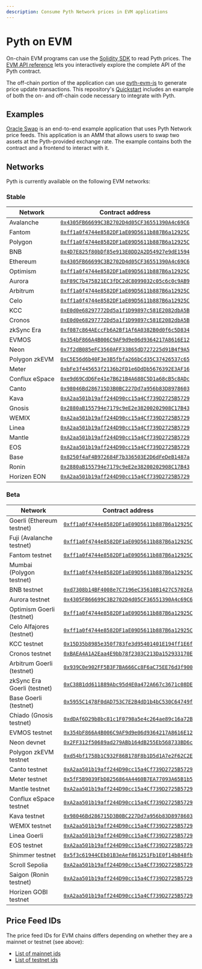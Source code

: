 ```yaml
---
description: Consume Pyth Network prices in EVM applications
---
```


# Pyth on EVM

On-chain EVM programs can use the [Solidity SDK](https://github.com/pyth-network/pyth-sdk-solidity) to read Pyth prices.
The [EVM API reference](../../evm) lets you interactively explore the complete API of the Pyth contract.

The off-chain portion of the application can use [pyth-evm-js](https://github.com/pyth-network/pyth-crosschain/tree/main/target_chains/ethereum/sdk/js) to generate price update transactions. This repository's [Quickstart](https://github.com/pyth-network/pyth-crosschain/tree/main/target_chains/ethereum/sdk/js#quickstart) includes an example of both the on- and off-chain code necessary to integrate with Pyth.

## Examples

[Oracle Swap](https://github.com/pyth-network/pyth-crosschain/tree/main/target_chains/ethereum/examples/oracle_swap) is an end-to-end example application that uses Pyth Network price feeds.
This application is an AMM that allows users to swap two assets at the Pyth-provided exchange rate. The example contains both the contract and a frontend to interact with it.

## Networks

Pyth is currently available on the following EVM networks:

### Stable

| Network        | Contract address                                                                                                                       |
| -------------- | -------------------------------------------------------------------------------------------------------------------------------------- |
| Avalanche      | [`0x4305FB66699C3B2702D4d05CF36551390A4c69C6`](https://snowtrace.io/address/0x4305fb66699c3b2702d4d05cf36551390a4c69c6)                |
| Fantom         | [`0xff1a0f4744e8582DF1aE09D5611b887B6a12925C`](https://ftmscan.com/address/0xff1a0f4744e8582df1ae09d5611b887b6a12925c)                 |
| Polygon        | [`0xff1a0f4744e8582DF1aE09D5611b887B6a12925C`](https://polygonscan.com/address/0xff1a0f4744e8582df1ae09d5611b887b6a12925c)             |
| BNB            | [`0x4D7E825f80bDf85e913E0DD2A2D54927e9dE1594`](https://bscscan.com/address/0x4d7e825f80bdf85e913e0dd2a2d54927e9de1594)                 |
| Ethereum       | [`0x4305FB66699C3B2702D4d05CF36551390A4c69C6`](https://etherscan.io/address/0x4305fb66699c3b2702d4d05cf36551390a4c69c6)                |
| Optimism       | [`0xff1a0f4744e8582DF1aE09D5611b887B6a12925C`](https://optimistic.etherscan.io/address/0xff1a0f4744e8582df1ae09d5611b887b6a12925c)     |
| Aurora         | [`0xF89C7b475821EC3fDC2dC8099032c05c6c0c9AB9`](https://explorer.aurora.dev/address/0xF89C7b475821EC3fDC2dC8099032c05c6c0c9AB9)         |
| Arbitrum       | [`0xff1a0f4744e8582DF1aE09D5611b887B6a12925C`](https://arbiscan.io/address/0xff1a0f4744e8582df1ae09d5611b887b6a12925c)                 |
| Celo           | [`0xff1a0f4744e8582DF1aE09D5611b887B6a12925C`](https://celoscan.io/address/0xff1a0f4744e8582df1ae09d5611b887b6a12925c)                 |
| KCC            | [`0xE0d0e68297772Dd5a1f1D99897c581E2082dbA5B`](https://explorer.kcc.io/en/address/0xe0d0e68297772dd5a1f1d99897c581e2082dba5b)          |
| Cronos         | [`0xE0d0e68297772Dd5a1f1D99897c581E2082dbA5B`](https://cronoscan.com/address/0xe0d0e68297772dd5a1f1d99897c581e2082dba5b)               |
| zkSync Era     | [`0xf087c864AEccFb6A2Bf1Af6A0382B0d0f6c5D834`](https://explorer.zksync.io/address/0xf087c864AEccFb6A2Bf1Af6A0382B0d0f6c5D834)          |
| EVMOS          | [`0x354bF866A4B006C9AF9d9e06d9364217A8616E12`](https://www.mintscan.io/evmos/evm/contract/0x354bF866A4B006C9AF9d9e06d9364217A8616E12)  |
| Neon           | [`0x7f2dB085eFC3560AFF33865dD727225d91B4f9A5`](https://neonscan.org/address/0x7f2dB085eFC3560AFF33865dD727225d91B4f9A5)                |
| Polygon zkEVM  | [`0xC5E56d6b40F3e3B5fbfa266bCd35C37426537c65`](https://zkevm.polygonscan.com/address/0xc5e56d6b40f3e3b5fbfa266bcd35c37426537c65)       |
| Meter          | [`0xbFe3f445653f2136b2FD1e6DdDb5676392E3AF16`](https://scan.meter.io/address/0xbfe3f445653f2136b2fd1e6dddb5676392e3af16)               |
| Conflux eSpace | [`0xe9d69CdD6Fe41e7B621B4A688C5D1a68cB5c8ADc`](https://evm.confluxscan.io/address/0xe9d69cdd6fe41e7b621b4a688c5d1a68cb5c8adc)          |
| Canto          | [`0x98046Bd286715D3B0BC227Dd7a956b83D8978603`](https://www.mintscan.io/canto/evm/contract/0x98046Bd286715D3B0BC227Dd7a956b83D8978603)  |
| Kava           | [`0xA2aa501b19aff244D90cc15a4Cf739D2725B5729`](https://explorer.kava.io/address/0xA2aa501b19aff244D90cc15a4Cf739D2725B5729)            |
| Gnosis         | [`0x2880aB155794e7179c9eE2e38200202908C17B43`](https://gnosisscan.io/address/0x2880ab155794e7179c9ee2e38200202908c17b43)               |
| WEMIX          | [`0xA2aa501b19aff244D90cc15a4Cf739D2725B5729`](https://explorer.wemix.com/address/0xA2aa501b19aff244D90cc15a4Cf739D2725B5729)          |
| Linea          | [`0xA2aa501b19aff244D90cc15a4Cf739D2725B5729`](https://explorer.linea.build/address/0xA2aa501b19aff244D90cc15a4Cf739D2725B5729)        |
| Mantle         | [`0xA2aa501b19aff244D90cc15a4Cf739D2725B5729`](https://explorer.mantle.xyz/address/0xA2aa501b19aff244D90cc15a4Cf739D2725B5729)         |
| EOS            | [`0xA2aa501b19aff244D90cc15a4Cf739D2725B5729`](https://explorer.evm.eosnetwork.com/address/0xA2aa501b19aff244D90cc15a4Cf739D2725B5729) |
| Base           | [`0x8250f4aF4B972684F7b336503E2D6dFeDeB1487a`](https://basescan.org/address/0x8250f4aF4B972684F7b336503E2D6dFeDeB1487a)                |
| Ronin          | [`0x2880aB155794e7179c9eE2e38200202908C17B43`](https://app.roninchain.com/address/0x2880ab155794e7179c9ee2e38200202908c17b43)          |
| Horizen EON    | [`0xA2aa501b19aff244D90cc15a4Cf739D2725B5729`](https://eon-explorer.horizenlabs.io/address/0xA2aa501b19aff244D90cc15a4Cf739D2725B5729) |

### Beta

| Network                     | Contract address                                                                                                                                |
| --------------------------- | ----------------------------------------------------------------------------------------------------------------------------------------------- |
| Goerli (Ethereum testnet)   | [`0xff1a0f4744e8582DF1aE09D5611b887B6a12925C`](https://goerli.etherscan.io/address/0xff1a0f4744e8582DF1aE09D5611b887B6a12925C)                  |
| Fuji (Avalanche testnet)    | [`0xff1a0f4744e8582DF1aE09D5611b887B6a12925C`](https://testnet.snowtrace.io/address/0xff1a0f4744e8582DF1aE09D5611b887B6a12925C)                 |
| Fantom testnet              | [`0xff1a0f4744e8582DF1aE09D5611b887B6a12925C`](https://testnet.ftmscan.com/address/0xff1a0f4744e8582df1ae09d5611b887b6a12925c)                  |
| Mumbai (Polygon testnet)    | [`0xff1a0f4744e8582DF1aE09D5611b887B6a12925C`](https://mumbai.polygonscan.com/address/0xff1a0f4744e8582DF1aE09D5611b887B6a12925C)               |
| BNB testnet                 | [`0xd7308b14BF4008e7C7196eC35610B1427C5702EA`](https://testnet.bscscan.com/address/0xd7308b14BF4008e7C7196eC35610B1427C5702EA)                  |
| Aurora testnet              | [`0x4305FB66699C3B2702D4d05CF36551390A4c69C6`](https://explorer.testnet.aurora.dev/address/0x4305FB66699C3B2702D4d05CF36551390A4c69C6)          |
| Optimism Goerli (testnet)   | [`0xff1a0f4744e8582DF1aE09D5611b887B6a12925C`](https://goerli-optimism.etherscan.io/address/0xff1a0f4744e8582df1ae09d5611b887b6a12925c)         |
| Celo Alfajores (testnet)    | [`0xff1a0f4744e8582DF1aE09D5611b887B6a12925C`](https://explorer.celo.org/alfajores/address/0xff1a0f4744e8582DF1aE09D5611b887B6a12925C)          |
| KCC testnet                 | [`0x15D35b8985e350f783fe3d95401401E194ff1E6f`](https://scan-testnet.kcc.network/address/0x15D35b8985e350f783fe3d95401401E194ff1E6f)             |
| Cronos testnet              | [`0xBAEA4A1A2Eaa4E9bb78f2303C213Da152933170E`](https://cronos.org/explorer/testnet3/address/0xBAEA4A1A2Eaa4E9bb78f2303C213Da152933170E)         |
| Arbitrum Goerli (testnet)   | [`0x939C0e902FF5B3F7BA666Cc8F6aC75EE76d3f900`](https://goerli.arbiscan.io/address/0x939C0e902FF5B3F7BA666Cc8F6aC75EE76d3f900)                   |
| zkSync Era Goerli (testnet) | [`0xC38B1dd611889Abc95d4E0a472A667c3671c08DE`](https://goerli.explorer.zksync.io/address/0xC38B1dd611889Abc95d4E0a472A667c3671c08DE)            |
| Base Goerli (testnet)       | [`0x5955C1478F0dAD753C7E2B4dD1b4bC530C64749f`](https://goerli.basescan.org/address/0x5955c1478f0dad753c7e2b4dd1b4bc530c64749f)                  |
| Chiado (Gnosis testnet)     | [`0xdDAf6D29b8bc81c1F0798a5e4c264ae89c16a72B`](https://blockscout.com/gnosis/chiado/address/0xdDAf6D29b8bc81c1F0798a5e4c264ae89c16a72B)         |
| EVMOS testnet               | [`0x354bF866A4B006C9AF9d9e06d9364217A8616E12`](https://evm.evmos.dev/address/0x354bF866A4B006C9AF9d9e06d9364217A8616E12)                        |
| Neon devnet                 | [`0x2FF312f50689ad279ABb164dB255Eb568733BD6c`](https://devnet.neonscan.org/address/0x2FF312f50689ad279ABb164dB255Eb568733BD6c)                  |
| Polygon zkEVM testnet       | [`0xd54bf1758b1C932F86B178F8b1D5d1A7e2F62C2E`](https://testnet-zkevm.polygonscan.com/address/0xd54bf1758b1c932f86b178f8b1d5d1a7e2f62c2e)        |
| Canto testnet               | [`0xA2aa501b19aff244D90cc15a4Cf739D2725B5729`](https://testnet-explorer.canto.neobase.one/address/0xA2aa501b19aff244D90cc15a4Cf739D2725B5729)   |
| Meter testnet               | [`0x5fF5B9039FbD8256864A4460B7EA77093A65B1b5`](https://scan-warringstakes.meter.io/address/0x5ff5b9039fbd8256864a4460b7ea77093a65b1b5)          |
| Mantle testnet              | [`0xA2aa501b19aff244D90cc15a4Cf739D2725B5729`](https://explorer.testnet.mantle.xyz/address/0xA2aa501b19aff244D90cc15a4Cf739D2725B5729)          |
| Conflux eSpace testnet      | [`0xA2aa501b19aff244D90cc15a4Cf739D2725B5729`](https://evmtestnet.confluxscan.io/address/0xa2aa501b19aff244d90cc15a4cf739d2725b5729)            |
| Kava testnet                | [`0x98046Bd286715D3B0BC227Dd7a956b83D8978603`](https://explorer.testnet.kava.io/address/0x98046Bd286715D3B0BC227Dd7a956b83D8978603)             |
| WEMIX testnet               | [`0xA2aa501b19aff244D90cc15a4Cf739D2725B5729`](https://explorer.test.wemix.com/address/0xA2aa501b19aff244D90cc15a4Cf739D2725B5729)              |
| Linea Goerli                | [`0xA2aa501b19aff244D90cc15a4Cf739D2725B5729`](https://goerli.lineascan.build/address/0xA2aa501b19aff244D90cc15a4Cf739D2725B5729)               |
| EOS testnet                 | [`0xA2aa501b19aff244D90cc15a4Cf739D2725B5729`](https://explorer.testnet.evm.eosnetwork.com/address/0xA2aa501b19aff244D90cc15a4Cf739D2725B5729)  |
| Shimmer testnet             | [`0x5f3c61944CEb01B3eAef861251Fb1E0f14b848fb`](https://explorer.evm.testnet.shimmer.network/address/0x5f3c61944CEb01B3eAef861251Fb1E0f14b848fb) |
| Scroll Sepolia              | [`0xA2aa501b19aff244D90cc15a4Cf739D2725B5729`](https://sepolia-blockscout.scroll.io/address/0xA2aa501b19aff244D90cc15a4Cf739D2725B5729)         |
| Saigon (Ronin testnet)      | [`0xA2aa501b19aff244D90cc15a4Cf739D2725B5729`](https://saigon-app.roninchain.com/address/0xa2aa501b19aff244d90cc15a4cf739d2725b5729)            |
| Horizen GOBI testnet        | [`0xA2aa501b19aff244D90cc15a4Cf739D2725B5729`](https://gobi-explorer.horizenlabs.io/address/0xA2aa501b19aff244D90cc15a4Cf739D2725B5729)         |

## Price Feed IDs

The price feed IDs for EVM chains differs depending on whether they are a mainnet or testnet (see above):

- [List of mainnet ids](https://pyth.network/developers/price-feed-ids#pyth-evm-mainnet)
- [List of testnet ids](https://pyth.network/developers/price-feed-ids#pyth-evm-testnet)

